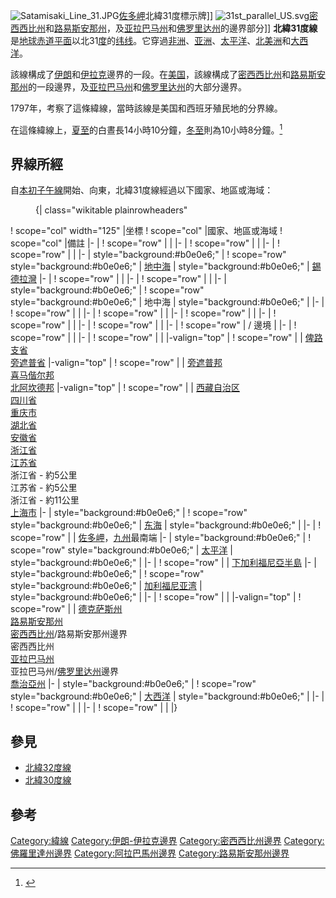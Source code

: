 {{Location map-line|lat=31}}
{{kml}}
[[File:Satamisaki_Line_31.JPG|thumb]][[佐多岬|佐多岬]]北緯31度標示牌]]
[[File:31st_parallel_US.svg|thumb]][[密西西比州|密西西比州]]和[[路易斯安那州|路易斯安那州]]，及[[亚拉巴马州|亚拉巴马州]]和[[佛罗里达州|佛罗里达州]]的邊界部分]]
'''北緯31度線'''是[[地球|地球]][[赤道|赤道平面]]以北31[[度_(角)|度]]的[[纬线|纬线]]。它穿過[[非洲|非洲]]、[[亚洲|亚洲]]、[[太平洋|太平洋]]、[[北美洲|北美洲]]和[[大西洋|大西洋]]。

該線構成了[[伊朗|伊朗]]和[[伊拉克|伊拉克]]邊界的一段。在[[美国|美国]]，該線構成了[[密西西比州|密西西比州]]和[[路易斯安那州|路易斯安那州]]的一段邊界，及[[亚拉巴马州|亚拉巴马州]]和[[佛罗里达州|佛罗里达州]]的大部分邊界。

1797年，{{link-en|安德魯·埃利科特|Andrew Ellicott}}考察了這條緯線，當時該線是美国和西班牙殖民地的分界線。

在這條緯線上，[[夏至|夏至]]的白晝長14小時10分鐘，[[冬至|冬至]]則為10小時8分鐘。<ref>{{cite web|title=Duration of Daylight|url=http://aa.usno.navy.mil/data/docs/Dur_OneYear.php|publisher=Astronomical Applications Department of the U.S. Naval Observatory|accessdate=2015-08-30|archive-date=2017-07-18|archive-url=https://web.archive.org/web/20170718031549/http://aa.usno.navy.mil/data/docs/Dur_OneYear.php|dead-url=no}}{{en}}</ref>

== 界線所經 ==
自[[本初子午線|本初子午線]]開始、向東，北緯31度線經過以下國家、地區或海域：

:{| class="wikitable plainrowheaders"
! scope="col" width="125" |坐標
! scope="col" |國家、地區或海域
! scope="col" |備註
|-
| {{Coord|31|0|N|0|0|E|type:landmark|name=本初子午線}}
! scope="row" | {{DZA}}
|
|-
| {{Coord|31|0|N|9|22|E|type:country|name=突尼西亞}}
! scope="row" | {{TUN}}
|
|-
| {{Coord|31|0|N|10|17|E|type:country|name=利比亞}}
! scope="row" | {{LBY}}
|
|-
| style="background:#b0e0e6;" | {{Coord|31|0|N|17|33|E|type:waterbody|name=地中海}}
! scope="row" style="background:#b0e0e6;" | [[地中海|地中海]]
| style="background:#b0e0e6;" | [[錫德拉灣|錫德拉灣]]
|-
| {{Coord|31|0|N|20|8|E|type:country|name=利比亞}}
! scope="row" | {{LBY}}
|
|-
| {{Coord|31|0|N|24|56|E|type:country|name=埃及}}
! scope="row" | {{EGY}}
|
|-
| style="background:#b0e0e6;" | {{Coord|31|0|N|28|43|E|type:waterbody|name=地中海}}
! scope="row" style="background:#b0e0e6;" | 地中海
| style="background:#b0e0e6;" |
|-
| {{Coord|31|0|N|29|35|E|type:country|name=埃及}}
! scope="row" | {{EGY}}
|
|-
| {{Coord|31|0|N|34|21|E|type:country|name=以色列}}
! scope="row" | {{ISR}}
|
|-
| {{Coord|31|0|N|35|24|E|type:country|name=約旦}}
! scope="row" | {{JOR}}
|
|-
| {{Coord|31|0|N|37|30|E|type:country|name=沙烏地阿拉伯}}
! scope="row" | {{SAU}}
|
|-
| {{Coord|31|0|N|42|14|E|type:country|name=伊拉克}}
! scope="row" | {{IRQ}}
|
|-
| {{Coord|31|0|N|47|42|E|type:country|name=伊朗/伊拉克邊境}}
! scope="row" | {{IRN}} / {{IRQ}}邊境
|
|-
| {{Coord|31|0|N|48|1|E|type:country|name=伊朗}}
! scope="row" | {{IRN}}
|
|-
| {{Coord|31|0|N|61|50|E|type:country|name=阿富汗}}
! scope="row" | {{AFG}}
|
|-valign="top"
| {{Coord|31|0|N|66|35|E|type:country|name=巴基斯坦}}
! scope="row" | {{PAK}}
| [[俾路支省|俾路支省]]<br/> [[旁遮普省|旁遮普省]]
|-valign="top"
| {{Coord|31|0|N|74|33|E|type:country|name=印度}}
! scope="row" | {{IND}}
| [[旁遮普邦|旁遮普邦]]<br/> [[喜马偕尔邦|喜马偕尔邦]]<br/> [[北阿坎德邦|北阿坎德邦]]
|-valign="top"
| {{Coord|31|0|N|79|32|E|type:country|name=中國}}
! scope="row" | {{CHN}}
| [[西藏自治区|西藏自治区]] <br/> [[四川省|四川省]] <br/> [[重庆市|重庆市]] <br/> [[湖北省|湖北省]] <br/> [[安徽省|安徽省]] <br/> [[浙江省|浙江省]] <br/> [[江苏省|江苏省]] <br/> 浙江省 - 約5公里<br/> 江苏省 - 約5公里<br/> 浙江省 - 約11公里<br/> [[上海市|上海市]]
|-
| style="background:#b0e0e6;" | {{Coord|31|0|N|121|53|E|type:waterbody|name=東海}}
! scope="row" style="background:#b0e0e6;" | [[东海|东海]]
| style="background:#b0e0e6;" |
|-
| {{Coord|31|0|N|130|39|E|type:country|name=日本}}
! scope="row" | {{JPN}}
| [[佐多岬|佐多岬]]，[[九州_(日本)|九州]]最南端
|-
| style="background:#b0e0e6;" | {{Coord|31|0|N|130|41|E|type:waterbody|name=太平洋}}
! scope="row" style="background:#b0e0e6;" | [[太平洋|太平洋]]
| style="background:#b0e0e6;" |
|-
| {{Coord|31|0|N|116|20|W|type:country|name=墨西哥}}
! scope="row" | {{MEX}}
| [[下加利福尼亞半島|下加利福尼亞半島]]
|-
| style="background:#b0e0e6;" | {{Coord|31|0|N|114|50|W|type:waterbody|name=加利福尼亞灣}}
! scope="row" style="background:#b0e0e6;" | [[加利福尼亚湾|加利福尼亚湾]]
| style="background:#b0e0e6;" |
|-
| {{Coord|31|0|N|113|6|W|type:country|name=墨西哥}}
! scope="row" | {{MEX}}
|
|-valign="top"
| {{Coord|31|0|N|105|33|W|type:country|name=美國}}
! scope="row" | {{USA}}
| [[德克萨斯州|德克萨斯州]]<br/>[[路易斯安那州|路易斯安那州]]<br/>[[密西西比州|密西西比州]]/路易斯安那州邊界<br/>密西西比州<br/>[[亚拉巴马州|亚拉巴马州]]<br/>亚拉巴马州/[[佛罗里达州|佛罗里达州]]邊界<br/>[[喬治亞州|喬治亞州]]
|-
| style="background:#b0e0e6;" | {{Coord|31|0|N|81|28|W|type:waterbody|name=大西洋}}
! scope="row" style="background:#b0e0e6;" | [[大西洋|大西洋]]
| style="background:#b0e0e6;" |
|-
| {{Coord|31|0|N|9|49|W|type:country|name=摩洛哥}}
! scope="row" | {{MAR}}
|
|-
| {{Coord|31|0|N|3|33|W|type:country|name=阿爾及利亞}}
! scope="row" | {{DZA}}
|
|}

== 參見 ==
*[[北緯32度線|北緯32度線]]
*[[北緯30度線|北緯30度線]]

== 參考 ==
{{reflist}}

{{geographical coordinates|state=collapsed}}

[[Category:緯線|Category:緯線]]
[[Category:伊朗-伊拉克邊界|Category:伊朗-伊拉克邊界]]
[[Category:密西西比州邊界|Category:密西西比州邊界]]
[[Category:佛羅里達州邊界|Category:佛羅里達州邊界]]
[[Category:阿拉巴馬州邊界|Category:阿拉巴馬州邊界]]
[[Category:路易斯安那州邊界|Category:路易斯安那州邊界]]